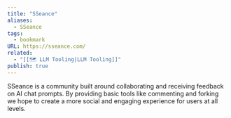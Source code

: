 ```yaml
---
title: "SSeance"
aliases:
  - SSeance
tags:
  - bookmark
URL: https://sseance.com/
related:
  - "[[🗺️ LLM Tooling|LLM Tooling]]"
publish: true
---
```



SSeance is a community built around collaborating and receiving feedback on AI chat prompts. By providing basic tools like commenting and forking we hope to create a more social and engaging experience for users at all levels.
